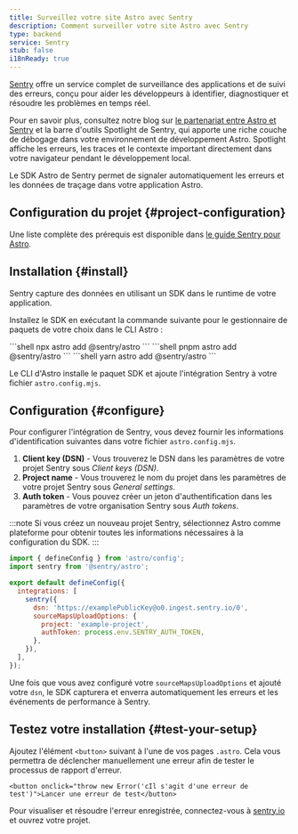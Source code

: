 ```yaml
---
title: Surveillez votre site Astro avec Sentry
description: Comment surveiller votre site Astro avec Sentry
type: backend
service: Sentry
stub: false
i18nReady: true
---
```


[Sentry](https://sentry.io) offre un service complet de surveillance des applications et de suivi des erreurs, conçu pour aider les développeurs à identifier, diagnostiquer et résoudre les problèmes en temps réel.

Pour en savoir plus, consultez notre blog sur [le partenariat entre Astro et Sentry](https://astro.build/blog/sentry-official-monitoring-partner/) et la barre d'outils Spotlight de Sentry, qui apporte une riche couche de débogage dans votre environnement de développement Astro. Spotlight affiche les erreurs, les traces et le contexte important directement dans votre navigateur pendant le développement local.

Le SDK Astro de Sentry permet de signaler automatiquement les erreurs et les données de traçage dans votre application Astro.

## Configuration du projet \{#project-configuration\}

Une liste complète des prérequis est disponible dans [le guide Sentry pour Astro](https://docs.sentry.io/platforms/javascript/guides/astro/#prerequisites).

## Installation \{#install\}

Sentry capture des données en utilisant un SDK dans le runtime de votre application.

Installez le SDK en exécutant la commande suivante pour le gestionnaire de paquets de votre choix dans le CLI Astro :

<PackageManagerTabs>
  <Fragment slot="npm">
    ```shell
    npx astro add @sentry/astro
    ```
  </Fragment>
  <Fragment slot="pnpm">
    ```shell
    pnpm astro add @sentry/astro
    ```
  </Fragment>
  <Fragment slot="yarn">
    ```shell
    yarn astro add @sentry/astro
    ```
  </Fragment>
</PackageManagerTabs>

Le CLI d'Astro installe le paquet SDK et ajoute l'intégration Sentry à votre fichier `astro.config.mjs`.

## Configuration \{#configure\}

Pour configurer l'intégration de Sentry, vous devez fournir les informations d'identification suivantes dans votre fichier `astro.config.mjs`.

1. **Client key (DSN)** - Vous trouverez le DSN dans les paramètres de votre projet Sentry sous *Client keys (DSN)*.
2. **Project name** - Vous trouverez le nom du projet dans les paramètres de votre projet Sentry sous *General settings*.
3. **Auth token** - Vous pouvez créer un jeton d'authentification dans les paramètres de votre organisation Sentry sous *Auth tokens*.

:::note
Si vous créez un nouveau projet Sentry, sélectionnez Astro comme plateforme pour obtenir toutes les informations nécessaires à la configuration du SDK.
:::

```js title="astro.config.mjs" ins={2, 6-12}
import { defineConfig } from 'astro/config';
import sentry from '@sentry/astro';

export default defineConfig({
  integrations: [
    sentry({
      dsn: 'https://examplePublicKey@o0.ingest.sentry.io/0',
      sourceMapsUploadOptions: {
        project: 'example-project',
        authToken: process.env.SENTRY_AUTH_TOKEN,
      },
    }),
  ],
});
```
Une fois que vous avez configuré votre `sourceMapsUploadOptions` et ajouté votre `dsn`, le SDK capturera et enverra automatiquement les erreurs et les événements de performance à Sentry.

## Testez votre installation \{#test-your-setup\}

Ajoutez l'élément `<button>` suivant à l'une de vos pages `.astro`. Cela vous permettra de déclencher manuellement une erreur afin de tester le processus de rapport d'erreur.

```astro title="src/pages/index.astro"
<button onclick="throw new Error('cIl s'agit d'une erreur de test')">Lancer une erreur de test</button>
```

Pour visualiser et résoudre l'erreur enregistrée, connectez-vous à [sentry.io](https://sentry.io/) et ouvrez votre projet.
